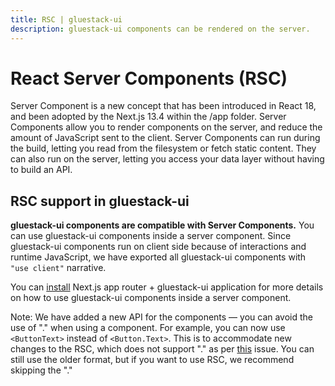 ```yaml
---
title: RSC | gluestack-ui
description: gluestack-ui components can be rendered on the server.
---
```



<Meta title="ui/Guides/Configuration/React Server Components" />

# React Server Components (RSC)

Server Component is a new concept that has been introduced in React 18, and been adopted by the Next.js 13.4 within the /app folder. Server Components allow you to render components on the server, and reduce the amount of JavaScript sent to the client. Server Components can run during the build, letting you read from the filesystem or fetch static content. They can also run on the server, letting you access your data layer without having to build an API.

## RSC support in gluestack-ui

**gluestack-ui components are compatible with Server Components.** You can use gluestack-ui components inside a server component.
Since gluestack-ui components run on client side because of interactions and runtime JavaScript, we have exported all gluestack-ui components with `"use client"` narrative.

You can [install](/docs/guides/install-nextjs) Next.js app router + gluestack-ui application for more details on how to use gluestack-ui components inside a server component.

Note: We have added a new API for the components — you can avoid the use of "." when using a component. For example, you can now use `<ButtonText>` instead of `<Button.Text>`. This is to accommodate new changes to the RSC, which does not support "." as per [this](https://github.com/vercel/next.js/issues/51593) issue. You can still use the older format, but if you want to use RSC, we recommend skipping the "."
